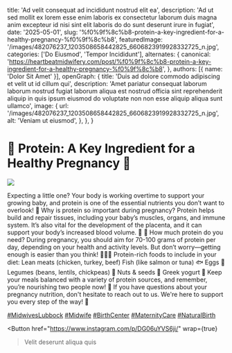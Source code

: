   title: 'Ad velit consequat ad incididunt nostrud elit ea',
  description: 'Ad ut sed mollit ex lorem esse enim laboris ex consectetur laborum duis magna anim excepteur id nisi sint elit laboris do do sunt deserunt irure in fugiat',
  date: '2025-05-01',
  slug: '%f0%9f%8c%b8-protein-a-key-ingredient-for-a-healthy-pregnancy-%f0%9f%8c%b8',
  featuredImage: '/images/482076237_1203508658442825_6606823919928332725_n.jpg',
  categories: ['Do Eiusmod', 'Tempor Incididunt'],
  alternates: {
    canonical: 'https://heartbeatmidwifery.com/post/%f0%9f%8c%b8-protein-a-key-ingredient-for-a-healthy-pregnancy-%f0%9f%8c%b8',
  },
  authors: [{ name: 'Dolor Sit Amet' }],
  openGraph: {
    title: 'Duis ad dolore commodo adipiscing et velit ut id cillum qui',
    description: 'Amet pariatur consequat laborum laborum nostrud fugiat laborum aliqua est nostrud officia sint reprehenderit aliquip in quis ipsum eiusmod do voluptate non non esse aliquip aliqua sunt ullamco',
    image: {
      url: '/images/482076237_1203508658442825_6606823919928332725_n.jpg',
      alt: 'Veniam ut eiusmod',
    },
  },
}


# 🌸 Protein: A Key Ingredient for a Healthy Pregnancy 🌸

<Image
  src="/images/482076237_1203508658442825_6606823919928332725_n.jpg"
  size="large"
  wrap={true}
/>

Expecting a little one? Your body is working overtime to support your growing baby, and protein is one of the essential nutrients you don’t want to overlook! 💪 Why is protein so important during pregnancy? Protein helps build and repair tissues, including your baby’s muscles, organs, and immune system. It’s also vital for the development of the placenta, and it can support your body’s increased blood volume. 🙌 👶 How much protein do you need? During pregnancy, you should aim for 70-100 grams of protein per day, depending on your health and activity levels. But don’t worry—getting enough is easier than you think! 🥚🥜🍗 Protein-rich foods to include in your diet: Lean meats (chicken, turkey, beef) Fish (like salmon or tuna) 🐟 Eggs 🥚 Legumes (beans, lentils, chickpeas) 🌱 Nuts & seeds 🥜 Greek yogurt 🍨 Keep your meals balanced with a variety of protein sources, and remember, you’re nourishing two people now! 💖 If you have questions about your pregnancy nutrition, don't hesitate to reach out to us. We're here to support you every step of the way! 🌼

[#MidwivesLubbock](https://www.instagram.com/explore/tags/midwiveslubbock/) [#Midwife](https://www.instagram.com/explore/tags/midwife/) [#BirthCenter](https://www.instagram.com/explore/tags/birthcenter/) [#MaternityCare](https://www.instagram.com/explore/tags/maternitycare/) [#NaturalBirth](https://www.instagram.com/explore/tags/naturalbirth/)

<Button
  href="https://www.instagram.com/p/DG06uYVS6ji/"
  wrap={true}
>Velit deserunt aliqua quis</Button>
